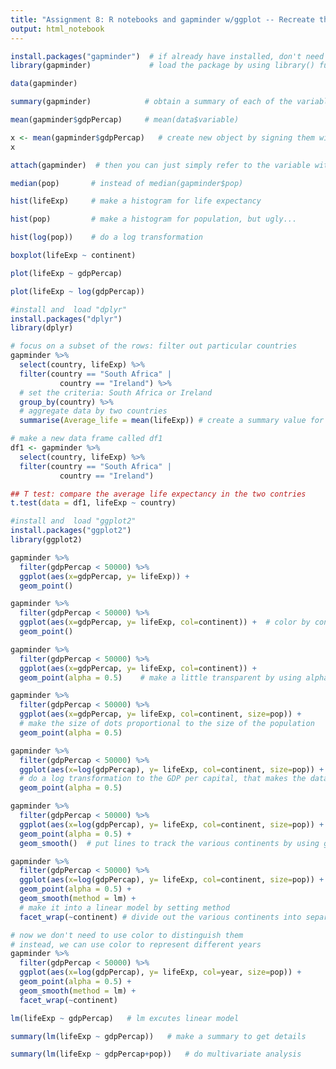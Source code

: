 ```yaml
---
title: "Assignment 8: R notebooks and gapminder w/ggplot -- Recreate the outcomes of Greg Martin's R video"
output: html_notebook
---
```


```r
install.packages("gapminder")  # if already have installed, don't need to re-install
library(gapminder)             # load the package by using library() function

```

```r
data(gapminder)
```

```r
summary(gapminder)            # obtain a summary of each of the variables in the data frame
```

```r
mean(gapminder$gdpPercap)     # mean(data$variable)
```

```r
x <- mean(gapminder$gdpPercap)   # create new object by signing them with "<-" sign
x
```

```r
attach(gapminder)  # then you can just simply refer to the variable without having the name of the data frame and $ sign
```

```r
median(pop)       # instead of median(gapminder$pop)
```

```r
hist(lifeExp)     # make a histogram for life expectancy
```

```r
hist(pop)         # make a histogram for population, but ugly...
```

```r
hist(log(pop))    # do a log transformation
```

```r
boxplot(lifeExp ~ continent)
```

```r
plot(lifeExp ~ gdpPercap)
```

```r
plot(lifeExp ~ log(gdpPercap))

```

```r
#install and  load "dplyr"
install.packages("dplyr")
library(dplyr)
```

```r
# focus on a subset of the rows: filter out particular countries
gapminder %>%
  select(country, lifeExp) %>%
  filter(country == "South Africa" |
           country == "Ireland") %>%
  # set the criteria: South Africa or Ireland
  group_by(country) %>%
  # aggregate data by two countries
  summarise(Average_life = mean(lifeExp)) # create a summary value for the average
```

```r
# make a new data frame called df1
df1 <- gapminder %>%
  select(country, lifeExp) %>%
  filter(country == "South Africa" |
           country == "Ireland")

## T test: compare the average life expectancy in the two contries 
t.test(data = df1, lifeExp ~ country)
```

```r
#install and  load "ggplot2"
install.packages("ggplot2")
library(ggplot2)
```

```r
gapminder %>%
  filter(gdpPercap < 50000) %>%
  ggplot(aes(x=gdpPercap, y= lifeExp)) +
  geom_point()
```

```r
gapminder %>%
  filter(gdpPercap < 50000) %>%
  ggplot(aes(x=gdpPercap, y= lifeExp, col=continent)) +  # color by continents
  geom_point()
```

```r
gapminder %>%
  filter(gdpPercap < 50000) %>%
  ggplot(aes(x=gdpPercap, y= lifeExp, col=continent)) +
  geom_point(alpha = 0.5)    # make a little transparent by using alpha
```

```r
gapminder %>%
  filter(gdpPercap < 50000) %>%
  ggplot(aes(x=gdpPercap, y= lifeExp, col=continent, size=pop)) +
  # make the size of dots proportional to the size of the population
  geom_point(alpha = 0.5)   
```

```r
gapminder %>%
  filter(gdpPercap < 50000) %>%
  ggplot(aes(x=log(gdpPercap), y= lifeExp, col=continent, size=pop)) +
  # do a log transformation to the GDP per capital, that makes the data more linear
  geom_point(alpha = 0.5)
```

```r
gapminder %>%
  filter(gdpPercap < 50000) %>%
  ggplot(aes(x=log(gdpPercap), y= lifeExp, col=continent, size=pop)) +
  geom_point(alpha = 0.5) +
  geom_smooth()  # put lines to track the various continents by using geom_smooth
```

```r
gapminder %>%
  filter(gdpPercap < 50000) %>%
  ggplot(aes(x=log(gdpPercap), y= lifeExp, col=continent, size=pop)) +
  geom_point(alpha = 0.5) +
  geom_smooth(method = lm) +
  # make it into a linear model by setting method
  facet_wrap(~continent) # divide out the various continents into separate facets by facet_wrap
```

```r
# now we don't need to use color to distinguish them
# instead, we can use color to represent different years
gapminder %>%
  filter(gdpPercap < 50000) %>%
  ggplot(aes(x=log(gdpPercap), y= lifeExp, col=year, size=pop)) +
  geom_point(alpha = 0.5) +
  geom_smooth(method = lm) +
  facet_wrap(~continent)
```

```r
lm(lifeExp ~ gdpPercap)   # lm excutes linear model
```

```r
summary(lm(lifeExp ~ gdpPercap))   # make a summary to get details
```

```r
summary(lm(lifeExp ~ gdpPercap+pop))   # do multivariate analysis
```

